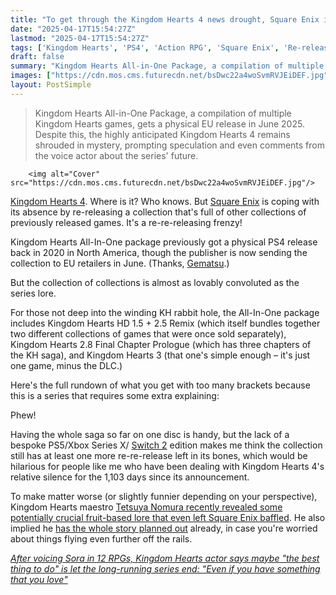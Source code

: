 ```yaml
---
title: "To get through the Kingdom Hearts 4 news drought, Square Enix is re-releasing a 10-game collection full of other already re-released collections"
date: "2025-04-17T15:54:27Z"
lastmod: "2025-04-17T15:54:27Z"
tags: ['Kingdom Hearts', 'PS4', 'Action RPG', 'Square Enix', 'Re-release', 'Compilation']
draft: false
summary: "Kingdom Hearts All-in-One Package, a compilation of multiple Kingdom Hearts games, gets a physical EU release in June 2025.  Despite this, the highly anticipated Kingdom Hearts 4 remains shrouded in mystery, prompting speculation and even comments from the voice actor about the series' future."
images: ["https://cdn.mos.cms.futurecdn.net/bsDwc22a4woSvmRVJEiDEF.jpg"]
layout: PostSimple
---
```

> Kingdom Hearts All-in-One Package, a compilation of multiple Kingdom Hearts games, gets a physical EU release in June 2025.  Despite this, the highly anticipated Kingdom Hearts 4 remains shrouded in mystery, prompting speculation and even comments from the voice actor about the series' future.


        <img alt="Cover" src="https://cdn.mos.cms.futurecdn.net/bsDwc22a4woSvmRVJEiDEF.jpg"/>
        
[Kingdom Hearts 4](https://www.gamesradar.com/kingdom-hearts-4-guide/). Where is it? Who knows. But [Square Enix](https://www.gamesradar.com/tag/square_enix/) is coping with its absence by re-releasing a collection that's full of other collections of previously released games. It's a re-re-releasing frenzy!

Kingdom Hearts All-In-One package previously got a physical PS4 release back in 2020 in North America, though the publisher is now sending the collection to EU retailers in June. (Thanks, [Gematsu](https://www.gematsu.com/2025/04/kingdom-hearts-all-in-one-package-physical-edition-launches-june-12-in-europe).)

But the collection of collections is almost as lovably convoluted as the series lore.

For those not deep into the winding KH rabbit hole, the All-In-One package includes Kingdom Hearts HD 1.5 + 2.5 Remix (which itself bundles together two different collections of games that were once sold separately), Kingdom Hearts 2.8 Final Chapter Prologue (which has three chapters of the KH saga), and Kingdom Hearts 3 (that one's simple enough – it's just one game, minus the DLC.)

Here's the full rundown of what you get with too many brackets because this is a series that requires some extra explaining:

Phew!

Having the whole saga so far on one disc is handy, but the lack of a bespoke PS5/Xbox Series X/ [Switch 2](https://www.gamesradar.com/nintendo-switch-2-guide/) edition makes me think the collection still has at least one more re-re-release left in its bones, which would be hilarious for people like me who have been dealing with Kingdom Hearts 4's relative silence for the 1,103 days since its announcement.

To make matter worse (or slightly funnier depending on your perspective), Kingdom Hearts maestro [Tetsuya Nomura recently revealed some potentially crucial fruit-based lore that even left Square Enix baffled](https://www.gamesradar.com/games/kingdom-hearts/kingdom-hearts-4-director-rears-his-head-1-085-days-after-the-jrpgs-reveal-to-share-a-potentially-crucial-piece-of-fruit-lore-that-baffles-even-square-enix/). He also implied he [has the whole story planned out](https://www.gamesradar.com/games/kingdom-hearts/kingdom-hearts-4-has-been-radio-silent-for-1-005-days-but-dont-worry-tetsuya-nomura-teases-he-has-the-story-planned-out/) already, in case you're worried about things flying even further off the rails.

[<em>After voicing Sora in 12 RPGs, Kingdom Hearts actor says maybe "the best thing to do" is let the long-running series end: "Even if you have something that you love"</em>](https://www.gamesradar.com/games/kingdom-hearts/after-voicing-sora-in-12-rpgs-kingdom-hearts-actor-says-maybe-the-best-thing-to-do-is-let-the-long-running-series-end-even-if-you-have-something-that-you-love/)
        